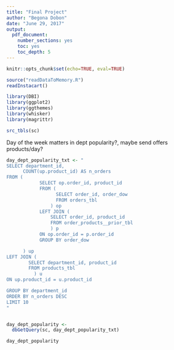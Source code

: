 ```yaml
---
title: "Final Project"
author: "Begona Dobon"
date: "June 29, 2017"
output:
  pdf_document:
    number_sections: yes
    toc: yes
    toc_depth: 5
---
```


```r
knitr::opts_chunk$set(echo=TRUE, eval=TRUE)

source("readDataToMemory.R")
readInstacart()

library(DBI)
library(ggplot2)
library(ggthemes)
library(whisker)
library(magrittr)

src_tbls(sc)

```



Day of the week matters in dept popularity?, maybe send offers products/day?

```r
day_dept_popularity_txt <- "
SELECT department_id,
      COUNT(up.product_id) AS n_orders
FROM (
            SELECT op.order_id, product_id 
            FROM (
                  SELECT order_id, order_dow
                  FROM orders_tbl
                ) op
            LEFT JOIN (
                SELECT order_id, product_id
                FROM order_products__prior_tbl
                ) p
            ON op.order_id = p.order_id
            GROUP BY order_dow

      ) up
LEFT JOIN (
        SELECT department_id, product_id
        FROM products_tbl        
          ) u
ON up.product_id = u.product_id

GROUP BY department_id
ORDER BY n_orders DESC
LIMIT 10
"


day_dept_popularity <-
  dbGetQuery(sc, day_dept_popularity_txt)

day_dept_popularity



```